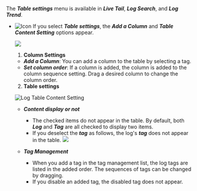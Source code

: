   The **_Table settings_** menu is available in **_Live Tail_**, **_Log Search_**, and **_Log Trend_**. 

-   ![Icon](/img/ic-setting.svg) If you select **_Table settings_**, the **_Add a Column_** and **_Table Content Setting_** options appear. 

      ![](https://img.whatap.io/media/images/livetail_013_table_options.png)  

    1.  **Column Settings** 

    -   **_Add a Column_**: You can add a column to the table by selecting a tag.
    -   **_Set column order_**: If a column is added, the column is added to the column sequence setting. Drag a desired column to change the column order.

    2.  **Table settings**

      ![Log Table Content Setting](/img/log-table-contents.png)

    -   **_Content display or not_**

        -   The checked items do not appear in the table. By default, both **_Log_** and **_Tag_** are all checked to display two items.
        -   If you deselect the **_tag_** as follows, the log's **_tag_** does not appear in the table.
            ![](https://img.whatap.io/media/images/livetail_017_table_column_visible.png)

    -   **_Tag Management_**

        -   When you add a tag in the tag management list, the log tags are listed in the added order. The sequences of tags can be changed by dragging.
        -   If you disable an added tag, the disabled tag does not appear. 
